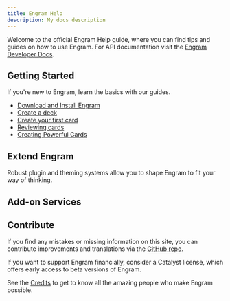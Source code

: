 ```yaml
---
title: Engram Help
description: My docs description
---
```


Welcome to the official Engram Help guide, where you can find tips and guides on how to use Engram. For API documentation visit the [Engram Developer Docs](https://docs.engramapp.com).

Getting Started
---
If you're new to Engram, learn the basics with our guides.
- [Download and Install Engram](/getting-started/download-and-install/)
- [Create a deck](/getting-started/create-a-deck/)
- [Create your first card](/getting-started/create-your-first-card/)
- [Reviewing cards](/getting-started/reviewing-cards/)
- [Creating Powerful Cards](/cards/card-guidelines)

Extend Engram
---
Robust plugin and theming systems allow you to shape Engram to fit your way of thinking.

<CardGrid>
  <LinkCard title="Themes" href="/extending-engram/themes" description="Customize the look and feel of Engram with community-made color schemes." />
  <LinkCard title="Community Plugins" href="/extending-engram/plugins" description="Enable more capabilities with features built by Engram users." />
</CardGrid>


Add-on Services
---
<LinkCard title="Engram Sync" href="/sync" description="A safe and secure way to synchronize your notes across any device and OS." />

Contribute
---
If you find any mistakes or missing information on this site, you can contribute improvements and translations via the [GitHub repo](https://github.com/engramapp).

If you want to support Engram financially, consider a Catalyst license, which offers early access to beta versions of Engram.

See the [Credits](/engram/credits) to get to know all the amazing people who make Engram possible.